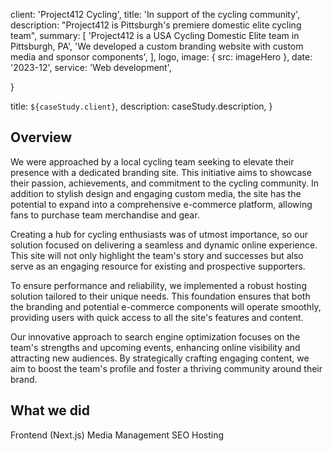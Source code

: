 
  client: 'Project412 Cycling',
  title: 'In support of the cycling community',
  description:
    "Project412 is Pittsburgh's premiere domestic elite cycling team",
  summary: [
    'Project412 is a USA Cycling Domestic Elite team in Pittsburgh, PA',
    'We developed a custom branding website with custom media and sponsor components',
  ],
  logo,
  image: { src: imageHero },
  date: '2023-12',
  service: 'Web development',
  
}

  title: `${caseStudy.client}`,
  description: caseStudy.description,
}

## Overview

We were approached by a local cycling team seeking to elevate their presence with a dedicated branding site. This initiative aims to showcase their passion, achievements, and commitment to the cycling community. In addition to stylish design and engaging custom media, the site has the potential to expand into a comprehensive e-commerce platform, allowing fans to purchase team merchandise and gear.

Creating a hub for cycling enthusiasts was of utmost importance, so our solution focused on delivering a seamless and dynamic online experience. This site will not only highlight the team's story and successes but also serve as an engaging resource for existing and prospective supporters.

To ensure performance and reliability, we implemented a robust hosting solution tailored to their unique needs. This foundation ensures that both the branding and potential e-commerce components will operate smoothly, providing users with quick access to all the site's features and content.

Our innovative approach to search engine optimization focuses on the team's strengths and upcoming events, enhancing online visibility and attracting new audiences. By strategically crafting engaging content, we aim to boost the team's profile and foster a thriving community around their brand.

## What we did

<TagList>
  <TagListItem>Frontend (Next.js)</TagListItem>
  <TagListItem>Media Management</TagListItem>
  <TagListItem>SEO</TagListItem>
  <TagListItem>Hosting</TagListItem>
</TagList>




